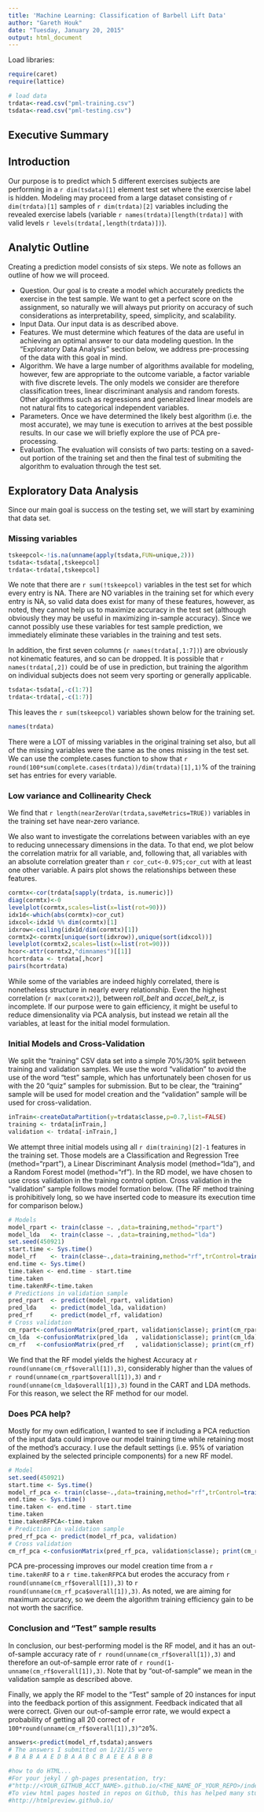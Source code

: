```yaml
---
title: 'Machine Learning: Classification of Barbell Lift Data'
author: "Gareth Houk"
date: "Tuesday, January 20, 2015"
output: html_document
---
```

Load libraries:
```r
require(caret)
require(lattice)
```

```r
# load data
trdata<-read.csv("pml-training.csv")
tsdata<-read.csv("pml-testing.csv")
```

## Executive Summary

## Introduction

Our purpose is to predict which 5 different exercises subjects are performing in a `r dim(tsdata)[1]` element test set where the exercise label is hidden.  Modeling may proceed from a large dataset consisting of `r dim(trdata)[1]` samples of `r dim(trdata)[2]` variables including the revealed exercise labels (variable `r names(trdata)[length(trdata)]` with valid levels `r levels(trdata[,length(trdata)])`).  

## Analytic Outline

Creating a prediction model consists of six steps.  We note as follows an outline of how we will proceed.

- Question.  Our goal is to create a model which accurately predicts the exercise in the test sample.  We want to get a perfect score on the assignment, so naturally we will always put priority on accuracy of such considerations as interpretability, speed, simplicity, and scalability.
- Input Data.  Our input data is as described above.
- Features.  We must determine which features of the data are useful in achieving an optimal answer to our data modeling question.  In the "Exploratory Data Analysis" section below, we address pre-processing of the data with this goal in mind.
- Algorithm.  We have a large number of algorithms available for modeling, however, few are appropriate to the outcome variable, a factor variable with five discrete levels.  The only models we consider are therefore classification trees, linear discriminant analysis and random forests.  Other algorithms such as regressions and generalized linear models are not natural fits to categorical independent variables.
- Parameters.  Once we have determined the likely best algorithm (i.e. the most accurate), we may tune is execution to arrives at the best possible results.  In our case we will briefly explore the use of PCA pre-processing.
- Evaluation.  The evaluation will consists of two parts: testing on a saved-out portion of the training set and then the final test of submiting the algorithm to evaluation through the test set.

## Exploratory Data Analysis

Since our main goal is success on the testing set, we will start by examining that data set.

### Missing variables
```r
tskeepcol<-!is.na(unname(apply(tsdata,FUN=unique,2)))
tsdata<-tsdata[,tskeepcol]
trdata<-trdata[,tskeepcol]
```
We note that there are `r sum(!tskeepcol)` variables in the test set for which every entry is NA.  There are NO variables in the training set for which every entry is NA, so valid data does exist for many of these features, however, as noted, they cannot help us to maximize accuracy in the test set (although obviously they may be useful in maximizing in-sample accuracy).  Since we cannot possibly use these variables for test sample prediction, we immediately eliminate these variables in the training and test sets.  

In addition, the first seven columns (`r names(trdata[,1:7])`) are obviously not kinematic features, and so can be dropped.  It is possible that `r names(trdata[,2])` could be of use in prediction, but training the algorithm on individual subjects does not seem very sporting or generally applicable.
```r
tsdata<-tsdata[,-c(1:7)]
trdata<-trdata[,-c(1:7)]
```

This leaves the `r sum(tskeepcol)` variables shown below for the training set.

```r
names(trdata)
```

There were a LOT of missing variables in the original training set also, but all of the missing variables were the same as the ones missing in the test set.  We can use the complete.cases function to show that `r round(100*sum(complete.cases(trdata))/dim(trdata)[1],1)`% of the training set has entries for every variable.  

### Low variance and Collinearity Check

We find that `r length(nearZeroVar(trdata,saveMetrics=TRUE))` variables in the training set have near-zero variance.  

We also want to investigate the correlations between variables with an eye to reducing unnecessary dimensions in the data.  To that end, we plot below the correlation matrix for all variable, and, following that, all variables with an absolute correlation greater than `r cor_cut<-0.975;cor_cut` with at least one other variable.  A pairs plot shows the relationships between these features.


```r
cormtx<-cor(trdata[sapply(trdata, is.numeric)])
diag(cormtx)<-0
levelplot(cormtx,scales=list(x=list(rot=90)))
idx1d<-which(abs(cormtx)>cor_cut)
idxcol<-idx1d %% dim(cormtx)[1]
idxrow<-ceiling(idx1d/dim(cormtx)[1])
cormtx2<-cormtx[unique(sort(idxrow)),unique(sort(idxcol))]
levelplot(cormtx2,scales=list(x=list(rot=90)))
hcor<-attr(cormtx2,"dimnames")[[1]]
hcortrdata <- trdata[,hcor]
pairs(hcortrdata)
```

While some of the variables are indeed highly correlated, there is nonetheless structure in nearly every relationship.  Even the highest correlation (`r max(cormtx2)`), between *roll_belt* and *accel_belt_z*, is incomplete.  If our purpose were to gain efficiency, it might be useful to reduce dimensionality via PCA analysis, but instead we retain all the variables, at least for the initial model formulation.  

### Initial Models and Cross-Validation

We split the "training" CSV data set into a simple 70%/30% split between  training and validation samples.  We use the word "validation" to avoid the use of the word "test" sample, which has unfortunately been chosen for us with the 20 "quiz" samples for submission.  But to be clear, the "training" sample will be used for model creation and the "validation" sample will be used for cross-validation.

```r
inTrain<-createDataPartition(y=trdata$classe,p=0.7,list=FALSE)
training <- trdata[inTrain,] 
validation <- trdata[-inTrain,]
```
        
We attempt three initial models using all `r dim(training)[2]-1` features in the training set.  Those models are a Classification and Regression Tree (method="rpart"), a Linear Discriminant Analysis model (method="lda"), and a Random Forest model (method="rf").  In the RD model, we have chosen to use cross validation in the training control option.  Cross validation in the "validation" sample follows model formation below.  (The RF method training is prohibitively long, so we have inserted code to measure its execution time for comparison below.)


```r
# Models
model_rpart <- train(classe ~. ,data=training,method="rpart")
model_lda   <- train(classe ~. ,data=training,method="lda")
set.seed(450921)
start.time <- Sys.time()
model_rf    <- train(classe~.,data=training,method="rf",trControl=trainControl(method = "cv", number = 4))
end.time <- Sys.time()
time.taken <- end.time - start.time
time.taken
time.takenRF<-time.taken
# Predictions in validation sample
pred_rpart  <- predict(model_rpart, validation)
pred_lda    <- predict(model_lda, validation)
pred_rf     <- predict(model_rf, validation)
# Cross validation
cm_rpart<-confusionMatrix(pred_rpart, validation$classe); print(cm_rpart)
cm_lda  <-confusionMatrix(pred_lda  , validation$classe); print(cm_lda)
cm_rf   <-confusionMatrix(pred_rf   , validation$classe); print(cm_rf)
```

We find that the RF model yields the highest Accuracy at `r round(unname(cm_rf$overall[1]),3)`, considerably higher than the values of `r round(unname(cm_rpart$overall[1]),3)` and `r round(unname(cm_lda$overall[1]),3)` found in the CART and LDA methods.  For this reason, we select the RF method for our model.

### Does PCA help?

Mostly for my own edification, I wanted to see if including a PCA reduction of the input data could improve our model training time while retaining most of the method's accuracy. I use the default settings (i.e. 95% of variation explained by the selected principle components) for a new RF model.

```r
# Model
set.seed(450921)
start.time <- Sys.time()
model_rf_pca <- train(classe~.,data=training,method="rf",trControl=trainControl(method = "cv", number = 4),preProcess="pca")
end.time <- Sys.time()
time.taken <- end.time - start.time
time.taken
time.takenRFPCA<-time.taken
# Prediction in validation sample
pred_rf_pca <- predict(model_rf_pca, validation)
# Cross validation
cm_rf_pca <-confusionMatrix(pred_rf_pca, validation$classe); print(cm_rf_pca)
```

PCA pre-processing improves our model creation time from a `r time.takenRF` to a `r time.takenRFPCA` but erodes the accuracy from `r round(unname(cm_rf$overall[1]),3)` to `r round(unname(cm_rf_pca$overall[1]),3)`.  As noted, we are aiming for maximum accuracy, so we deem the algorithm training efficiency gain to be not worth the sacrifice.

### Conclusion and "Test" sample results

In conclusion, our best-performing model is the RF model, and it has an out-of-sample accuracy rate of `r round(unname(cm_rf$overall[1]),3)` and therefore an out-of-sample error rate of `r round(1-unname(cm_rf$overall[1]),3)`.  Note that by "out-of-sample" we mean in the validation sample as described above.  

Finally, we apply the RF model to the "Test" sample of 20 instances for input into the feedback portion of this assignment.  Feedback indicated that all were correct.  Given our out-of-sample error rate, we would expect a probability of getting all 20 correct of `r 100*round(unname(cm_rf$overall[1]),3)^20`%.

```r
answers<-predict(model_rf,tsdata);answers
# The answers I submitted on 1/21/15 were
# B A B A A E D B A A B C B A E E A B B B
```

```r
#how to do HTML... 
#For your jekyl / gh-pages presentation, try:
#"http://<YOUR_GITHUB_ACCT_NAME>.github.io/<THE_NAME_OF_YOUR_REPO>/index.html"
#To view html pages hosted in repos on Github, this has helped many students:
#http://htmlpreview.github.io/
```